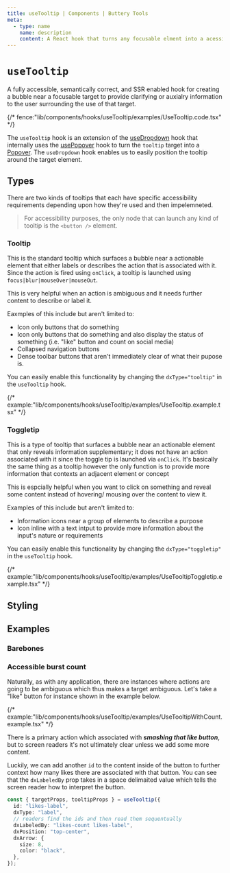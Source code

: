 ```yaml
---
title: useTooltip | Components | Buttery Tools
meta:
  - type: name
    name: description
    content: A React hook that turns any focusable elment into a acessible and semantically correct tooltip or toggletip that provides clarifying or auxialry information to the user.
---
```


# `useTooltip`

A fully accessible, semantically correct, and SSR enabled hook
for creating a bubble near a focusable target to provide clarifying
or auxialry information to the user surrounding the use of that target.

{/* fence:"lib/components/hooks/useTooltip/examples/UseTooltip.code.tsx" */}

The `useTooltip` hook is an extension of the [useDropdown](./hooks.useDropdown.mdx) hook that internally uses the [usePopover](./hooks.usePopover.mdx)
hook to turn the `tooltip` target into a [Popover](https://developer.mozilla.org/en-US/docs/Web/API/Popover_API). The `useDropdown` hook enables us to easily position the tooltip around the target
element.

## Types

There are two kinds of tooltips that each have specific accessibility requirements depending upon how they're used and then impelemneted.

> For accessibility purposes, the only node that can launch any kind of tooltip is the `<button />` element.

### Tooltip

This is the standard tooltip which surfaces a bubble near a actionable element that either labels or describes the action that
is associated with it. Since the action is fired using `onClick`, a tooltip is launched using `focus|blur|mouseOver|mouseOut`.

This is very helpful when an action is ambiguous and it needs further content to describe or label it.

Eaxmples of this include but aren't limited to:

- Icon only buttons that do something
- Icon only buttons that do something and also display the status of something (i.e. "like" button and count on social media)
- Collapsed navigation buttons
- Dense toolbar buttons that aren't immediately clear of what their pupose is.

You can easily enable this functionality by changing the `dxType="tooltip"` in the `useTooltip` hook.

{/* example:"lib/components/hooks/useTooltip/examples/UseTooltip.example.tsx" */}

### Toggletip

This is a type of tooltip that surfaces a bubble near an actionable element that only reveals information supplementary; it does not have an
action associated with it since the toggle tip is launched via `onClick`. It's basically the same thing as a tooltip however the only function
is to provide more information that contexts an adjacent element or concept

This is espcially helpful when you want to click on something and reveal some content instead of hovering/
mousing over the content to view it.

Examples of this include but aren't limited to:

- Information icons near a group of elements to describe a purpose
- Icon inline with a text intput to provide more information about the input's nature or requirements

You can easily enable this functionality by changing the `dxType="toggletip"` in the `useTooltip` hook.

{/* example:"lib/components/hooks/useTooltip/examples/UseTooltipToggletip.example.tsx" */}

## Styling

## Examples

### Barebones

### Accessible burst count

Naturally, as with any application, there are instances where actions are going to be ambiguous
which thus makes a target ambiguous. Let's take a "like" button for instance shown in the example below.

{/* example:"lib/components/hooks/useTooltip/examples/UseTooltipWithCount.example.tsx" */}

There is a primary action which associated with _**smashing that like button**_, but to screen readers it's not
ultimately clear unless we add some more content.

Luckily, we can add another `id` to the content inside of the button to further context how many likes
there are associated with that button. You can see that the `dxLabeledBy` prop takes in a space delimaited
value which tells the screen reader how to interpret the button.

```ts
const { targetProps, tooltipProps } = useTooltip({
  id: "likes-label",
  dxType: "label",
  // readers find the ids and then read them sequentually
  dxLabeledBy: "likes-count likes-label",
  dxPosition: "top-center",
  dxArrow: {
    size: 8,
    color: "black",
  },
});
```
